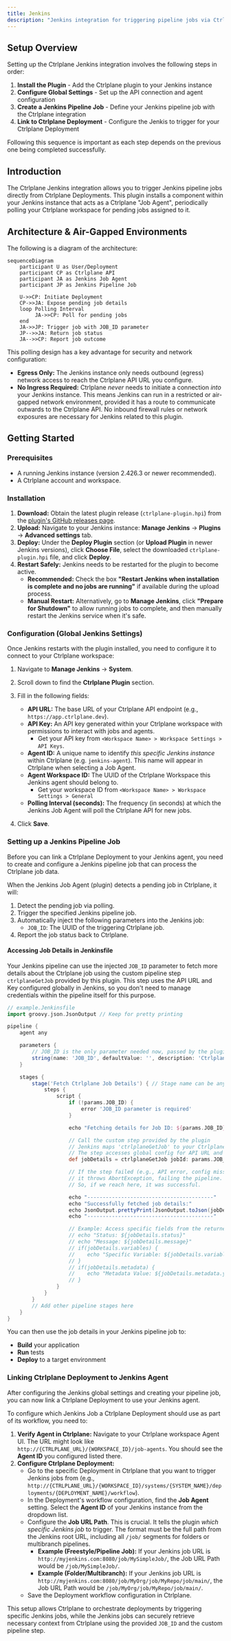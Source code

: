 ```yaml
---
title: Jenkins
description: "Jenkins integration for triggering pipeline jobs via Ctrlplane"
---
```


## Setup Overview

Setting up the Ctrlplane Jenkins integration involves the following steps in order:

1. **Install the Plugin** - Add the Ctrlplane plugin to your Jenkins instance
2. **Configure Global Settings** - Set up the API connection and agent configuration
3. **Create a Jenkins Pipeline Job** - Define your Jenkins pipeline job with the Ctrlplane integration
4. **Link to Ctrlplane Deployment** - Configure the Jenkis to trigger for your Ctrlplane Deployment

Following this sequence is important as each step depends on the previous one being 
completed successfully.

## Introduction

The Ctrlplane Jenkins integration allows you to trigger Jenkins pipeline jobs 
directly from Ctrlplane Deployments. This plugin installs a component within your 
Jenkins instance that acts as a Ctrlplane "Job Agent", periodically polling your 
Ctrlplane workspace for pending jobs assigned to it.

## Architecture & Air-Gapped Environments

The following is a diagram of the architecture:

```mermaid
sequenceDiagram
    participant U as User/Deployment
    participant CP as Ctrlplane API
    participant JA as Jenkins Job Agent
    participant JP as Jenkins Pipeline Job

    U->>CP: Initiate Deployment
    CP->>JA: Expose pending job details
    loop Polling Interval
         JA->>CP: Poll for pending jobs
    end
    JA->>JP: Trigger job with JOB_ID parameter
    JP-->>JA: Return job status
    JA-->>CP: Report job outcome
```

This polling design has a key advantage for security and network configuration:

*   **Egress Only:** The Jenkins instance only needs outbound (egress) network
    access to reach the Ctrlplane API URL you configure.
*   **No Ingress Required:** Ctrlplane *never* needs to initiate a connection
    *into* your Jenkins instance. This means Jenkins can run in a restricted or
    air-gapped network environment, provided it has a route to communicate
    outwards to the Ctrlplane API. No inbound firewall rules or network
    exposures are necessary for Jenkins related to this plugin.

## Getting Started

### Prerequisites

*   A running Jenkins instance (version 2.426.3 or newer recommended).
*   A Ctrlplane account and workspace.

### Installation

1.  **Download:** Obtain the latest plugin release (`ctrlplane-plugin.hpi`) from 
    the [plugin's GitHub releases page](https://github.com/ctrlplanedev/jenkins-plugin/releases).
2.  **Upload:** Navigate to your Jenkins instance: **Manage Jenkins** -> 
    **Plugins** -> **Advanced settings** tab.
3.  **Deploy:** Under the **Deploy Plugin** section (or **Upload Plugin** in 
    newer Jenkins versions), click **Choose File**, select the downloaded 
    `ctrlplane-plugin.hpi` file, and click **Deploy**.
4.  **Restart Safely:** Jenkins needs to be restarted for the plugin to become 
    active.
    *   **Recommended:** Check the box **"Restart Jenkins when installation is 
        complete and no jobs are running"** if available during the upload 
        process.
    *   **Manual Restart:** Alternatively, go to **Manage Jenkins**, click 
        **"Prepare for Shutdown"** to allow running jobs to complete, and then 
        manually restart the Jenkins service when it's safe.

### Configuration (Global Jenkins Settings)

Once Jenkins restarts with the plugin installed, you need to configure it to 
connect to your Ctrlplane workspace:

1.  Navigate to **Manage Jenkins** -> **System**.
2.  Scroll down to find the **Ctrlplane Plugin** section.
3.  Fill in the following fields:
    *   **API URL:** The base URL of your Ctrlplane API endpoint 
        (e.g., `https://app.ctrlplane.dev`).
    *   **API Key:** An API key generated within your Ctrlplane 
        workspace with permissions to interact with jobs and agents.
        *   Get your API key from `<Workspace Name> > Workspace Settings > API Keys`.
    *   **Agent ID:** A unique name to identify *this specific Jenkins 
        instance* within Ctrlplane (e.g. `jenkins-agent`). This 
        name will appear in Ctrlplane when selecting a Job Agent.
    *   **Agent Workspace ID:** The UUID of the Ctrlplane Workspace this Jenkins 
        agent should belong to.
        *   Get your workspace ID from `<Workspace Name> > Workspace Settings > General`
    *   **Polling Interval (seconds):** The frequency (in seconds) at which the 
        Jenkins Job Agent will poll the Ctrlplane API for new jobs.

4.  Click **Save**.

### Setting up a Jenkins Pipeline Job

Before you can link a Ctrlplane Deployment to your Jenkins agent, you need to create 
and configure a Jenkins pipeline job that can process the Ctrlplane job data.

When the Jenkins Job Agent (plugin) detects a pending job in Ctrlplane, it will:

1.  Detect the pending job via polling.
2.  Trigger the specified Jenkins pipeline job.
3.  Automatically inject the following parameters into the Jenkins job:
    *   `JOB_ID`: The UUID of the triggering Ctrlplane job.
4.  Report the job status back to Ctrlplane.

#### Accessing Job Details in Jenkinsfile

Your Jenkins pipeline can use the injected `JOB_ID` parameter to fetch more 
details about the Ctrlplane job using the custom pipeline step `ctrlplaneGetJob` 
provided by this plugin. This step uses the API URL and Key configured globally 
in Jenkins, so you don't need to manage credentials within the pipeline itself 
for this purpose.

```groovy
// example.Jenkinsfile
import groovy.json.JsonOutput // Keep for pretty printing

pipeline {
    agent any

    parameters {
        // JOB_ID is the only parameter needed now, passed by the plugin trigger
        string(name: 'JOB_ID', defaultValue: '', description: 'Ctrlplane Job ID passed by the plugin')
    }

    stages {
        stage('Fetch Ctrlplane Job Details') { // Stage name can be anything
            steps {
                script {
                    if (!params.JOB_ID) {
                        error 'JOB_ID parameter is required'
                    }

                    echo "Fetching details for Job ID: ${params.JOB_ID}"

                    // Call the custom step provided by the plugin
                    // Jenkins maps 'ctrlplaneGetJob' to your CtrlplaneGetJobStep class
                    // The step accesses global config for API URL and Key internally
                    def jobDetails = ctrlplaneGetJob jobId: params.JOB_ID

                    // If the step failed (e.g., API error, config missing),
                    // it throws AbortException, failing the pipeline.
                    // So, if we reach here, it was successful.

                    echo "-----------------------------------------"
                    echo "Successfully fetched job details:"
                    echo JsonOutput.prettyPrint(JsonOutput.toJson(jobDetails))
                    echo "-----------------------------------------"

                    // Example: Access specific fields from the returned map
                    // echo "Status: ${jobDetails.status}"
                    // echo "Message: ${jobDetails.message}"
                    // if(jobDetails.variables) {
                    //    echo "Specific Variable: ${jobDetails.variables.your_variable_name}" // Replace with actual variable key
                    // }
                    // if(jobDetails.metadata) {
                    //    echo "Metadata Value: ${jobDetails.metadata.your_metadata_key}" // Replace with actual metadata key
                    // }
                }
            }
        }
        // Add other pipeline stages here
    }
}
```

You can then use the job details in your Jenkins pipeline job to:
* **Build** your application
* **Run** tests
* **Deploy** to a target environment

### Linking Ctrlplane Deployment to Jenkins Agent

After configuring the Jenkins global settings and creating your pipeline job, you can 
now link a Ctrlplane Deployment to use your Jenkins agent.

To configure which Jenkins Job a Ctrlplane Deployment should use as part of its workflow, you need to:

1.  **Verify Agent in Ctrlplane:** Navigate to your Ctrlplane workspace Agent UI. The URL might look like 
    `http://{CTRLPLANE_URL}/{WORKSPACE_ID}/job-agents`. You should see the 
    **Agent ID** you configured listed there.
2.  **Configure Ctrlplane Deployment:**
    *   Go to the specific Deployment in Ctrlplane that you want to trigger 
        Jenkins jobs from (e.g., 
        `http://{CTRLPLANE_URL}/{WORKSPACE_ID}/systems/{SYSTEM_NAME}/deployments/{DEPLOYMENT_NAME}/workflow`).
    *   In the Deployment's workflow configuration, find the **Job Agent** 
        setting. Select the **Agent ID** of your Jenkins instance from the 
        dropdown list.
    *   Configure the **Job URL Path**. This is crucial. It tells the plugin 
        *which specific Jenkins job* to trigger. The format must be the full 
        path from the Jenkins root URL, including all `/job/` segments for 
        folders or multibranch pipelines.
        *   **Example (Freestyle/Pipeline Job):** If your Jenkins job URL is 
            `http://myjenkins.com:8080/job/MySimpleJob/`, the Job URL Path would 
            be `/job/MySimpleJob/`.
        *   **Example (Folder/Multibranch):** If your Jenkins job URL is 
            `http://myjenkins.com:8080/job/MyOrg/job/MyRepo/job/main/`, the Job 
            URL Path would be `/job/MyOrg/job/MyRepo/job/main/`.
    *   Save the Deployment workflow configuration in Ctrlplane.

This setup allows Ctrlplane to orchestrate deployments by triggering specific 
Jenkins jobs, while the Jenkins jobs can securely retrieve necessary context 
from Ctrlplane using the provided `JOB_ID` and the custom pipeline step.
